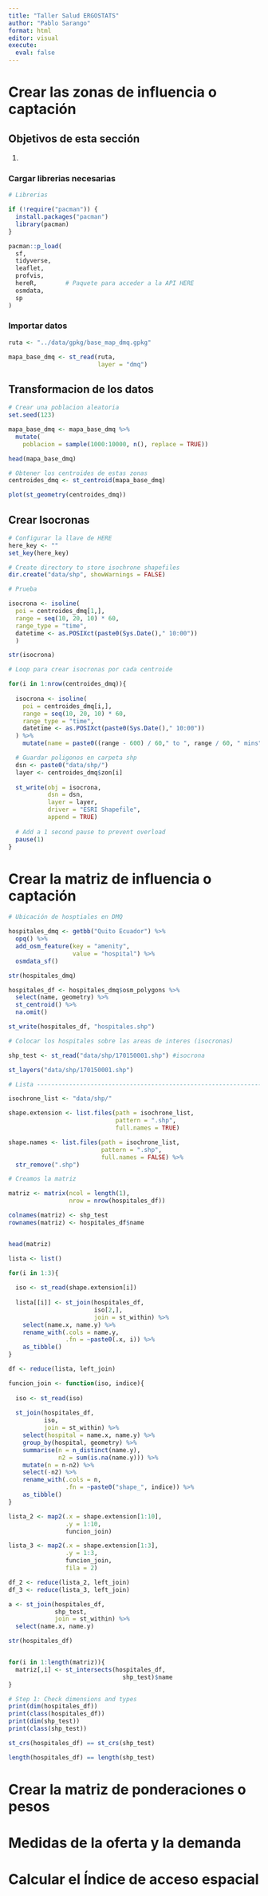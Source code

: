 ```yaml
---
title: "Taller Salud ERGOSTATS"
author: "Pablo Sarango"
format: html
editor: visual
execute:
  eval: false
---
```


# Crear las zonas de influencia o captación

::: callout-note
# Objetivos de esta sección

1.  
:::

### Cargar librerias necesarias

```r

# Librerias

if (!require("pacman")) {
  install.packages("pacman")
  library(pacman)
} 

pacman::p_load(
  sf,
  tidyverse,
  leaflet,
  profvis,
  hereR,        # Paquete para acceder a la API HERE 
  osmdata,
  sp
)

```

### Importar datos

```r

ruta <- "../data/gpkg/base_map_dmq.gpkg"

mapa_base_dmq <- st_read(ruta,
                         layer = "dmq")

```

## Transformacion de los datos

```r
# Crear una poblacion aleatoria
set.seed(123)

mapa_base_dmq <- mapa_base_dmq %>% 
  mutate(
    poblacion = sample(1000:10000, n(), replace = TRUE))

head(mapa_base_dmq)

# Obtener los centroides de estas zonas 
centroides_dmq <- st_centroid(mapa_base_dmq)

plot(st_geometry(centroides_dmq))
```

## Crear Isocronas

```r

# Configurar la llave de HERE
here_key <- ""
set_key(here_key)

# Create directory to store isochrone shapefiles
dir.create("data/shp", showWarnings = FALSE)

# Prueba 

isocrona <- isoline(
  poi = centroides_dmq[1,],
  range = seq(10, 20, 10) * 60,
  range_type = "time",
  datetime <- as.POSIXct(paste0(Sys.Date()," 10:00"))
  ) 

str(isocrona)

# Loop para crear isocronas por cada centroide

for(i in 1:nrow(centroides_dmq)){
  
  isocrona <- isoline(
    poi = centroides_dmq[i,],
    range = seq(10, 20, 10) * 60,
    range_type = "time",
    datetime <- as.POSIXct(paste0(Sys.Date()," 10:00"))
  ) %>%
    mutate(name = paste0((range - 600) / 60," to ", range / 60, " mins"))

  # Guardar poligonos en carpeta shp 
  dsn <- paste0("data/shp/")
  layer <- centroides_dmq$zon[i]
  
  st_write(obj = isocrona,
           dsn = dsn,
           layer = layer,
           driver = "ESRI Shapefile",
           append = TRUE)
 
  # Add a 1 second pause to prevent overload
  pause(1)
}

```

# Crear la matriz de influencia o captación

```r

# Ubicación de hosptiales en DMQ

hospitales_dmq <- getbb("Quito Ecuador") %>% 
  opq() %>% 
  add_osm_feature(key = "amenity",
                  value = "hospital") %>% 
  osmdata_sf()

str(hospitales_dmq)

hospitales_df <- hospitales_dmq$osm_polygons %>% 
  select(name, geometry) %>% 
  st_centroid() %>% 
  na.omit()

st_write(hospitales_df, "hospitales.shp")

# Colocar los hospitales sobre las areas de interes (isocronas)

shp_test <- st_read("data/shp/170150001.shp") #isocrona 

st_layers("data/shp/170150001.shp")

# Lista -------------------------------------------------------------------

isochrone_list <- "data/shp/"

shape.extension <- list.files(path = isochrone_list,
                              pattern = ".shp",
                              full.names = TRUE)

shape.names <- list.files(path = isochrone_list,
                          pattern = ".shp",
                          full.names = FALSE) %>%
  str_remove(".shp")

# Creamos la matriz 

matriz <- matrix(ncol = length(1),
                 nrow = nrow(hospitales_df))

colnames(matriz) <- shp_test
rownames(matriz) <- hospitales_df$name


head(matriz)

lista <- list()

for(i in 1:3){
  
  iso <- st_read(shape.extension[i])
  
  lista[[i]] <- st_join(hospitales_df,
                        iso[2,], 
                        join = st_within) %>% 
    select(name.x, name.y) %>% 
    rename_with(.cols = name.y, 
                .fn = ~paste0(.x, i)) %>% 
    as_tibble()
}

df <- reduce(lista, left_join)

funcion_join <- function(iso, indice){
  
  iso <- st_read(iso)
  
  st_join(hospitales_df,
          iso, 
          join = st_within) %>% 
    select(hospital = name.x, name.y) %>% 
    group_by(hospital, geometry) %>% 
    summarise(n = n_distinct(name.y),
              n2 = sum(is.na(name.y))) %>%
    mutate(n = n-n2) %>%
    select(-n2) %>% 
    rename_with(.cols = n,
                .fn = ~paste0("shape_", indice)) %>%
    as_tibble()
}

lista_2 <- map2(.x = shape.extension[1:10],
                .y = 1:10,
                funcion_join)

lista_3 <- map2(.x = shape.extension[1:3], 
                .y = 1:3, 
                funcion_join,
                fila = 2)

df_2 <- reduce(lista_2, left_join)
df_3 <- reduce(lista_3, left_join)

a <- st_join(hospitales_df,
             shp_test, 
             join = st_within) %>% 
  select(name.x, name.y)

str(hospitales_df)


for(i in 1:length(matriz)){
  matriz[,i] <- st_intersects(hospitales_df,
                                shp_test)$name
}

# Step 1: Check dimensions and types
print(dim(hospitales_df))
print(class(hospitales_df))
print(dim(shp_test))
print(class(shp_test))

st_crs(hospitales_df) == st_crs(shp_test)

length(hospitales_df) == length(shp_test)

```

# Crear la matriz de ponderaciones o pesos

# Medidas de la oferta y la demanda

# Calcular el Índice de acceso espacial
